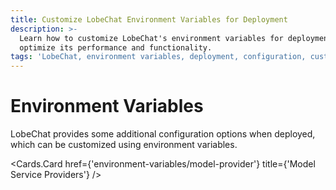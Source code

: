 ```yaml
---
title: Customize LobeChat Environment Variables for Deployment
description: >-
  Learn how to customize LobeChat's environment variables for deployment to
  optimize its performance and functionality.
tags: 'LobeChat, environment variables, deployment, configuration, customization'
---
```

# Environment Variables

LobeChat provides some additional configuration options when deployed, which can be customized using environment variables.

<Cards>
  <Cards.Card href={'environment-variables/basic'} title={'Basic Environment Variables'} />

  <Cards.Card href={'environment-variables/model-provider'} title={'Model Service Providers'} />
</Cards>
